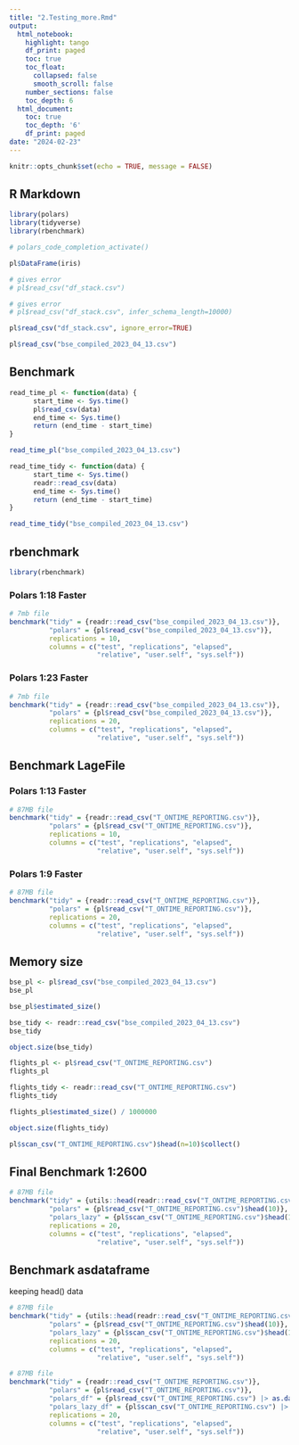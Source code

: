 ```yaml
---
title: "2.Testing_more.Rmd"
output:
  html_notebook:
    highlight: tango
    df_print: paged
    toc: true
    toc_float:
      collapsed: false
      smooth_scroll: false
    number_sections: false
    toc_depth: 6
  html_document:
    toc: true
    toc_depth: '6'
    df_print: paged
date: "2024-02-23"
---
```


```r
knitr::opts_chunk$set(echo = TRUE, message = FALSE)
```

## R Markdown


```r
library(polars)
library(tidyverse)
library(rbenchmark)
```

```r
# polars_code_completion_activate()
```


```r
pl$DataFrame(iris)
```


```r
# gives error
# pl$read_csv("df_stack.csv")
```

```r
# gives error
# pl$read_csv("df_stack.csv", infer_schema_length=10000)
```


```r
pl$read_csv("df_stack.csv", ignore_error=TRUE)
```

```r
pl$read_csv("bse_compiled_2023_04_13.csv")
```

## Benchmark

```r
read_time_pl <- function(data) { 
      start_time <- Sys.time()
      pl$read_csv(data)
      end_time <- Sys.time()
      return (end_time - start_time)
}

read_time_pl("bse_compiled_2023_04_13.csv")
```

```r
read_time_tidy <- function(data) { 
      start_time <- Sys.time()
      readr::read_csv(data)
      end_time <- Sys.time()
      return (end_time - start_time)
}

read_time_tidy("bse_compiled_2023_04_13.csv")
```

## rbenchmark 

```r
library(rbenchmark)
```



### Polars 1:18 Faster

```r
# 7mb file
benchmark("tidy" = {readr::read_csv("bse_compiled_2023_04_13.csv")},
          "polars" = {pl$read_csv("bse_compiled_2023_04_13.csv")},
          replications = 10,
          columns = c("test", "replications", "elapsed",
                      "relative", "user.self", "sys.self"))
```

### Polars 1:23 Faster

```r
# 7mb file
benchmark("tidy" = {readr::read_csv("bse_compiled_2023_04_13.csv")},
          "polars" = {pl$read_csv("bse_compiled_2023_04_13.csv")},
          replications = 20,
          columns = c("test", "replications", "elapsed",
                      "relative", "user.self", "sys.self"))
```

## Benchmark LageFile

### Polars 1:13 Faster

```r
# 87MB file
benchmark("tidy" = {readr::read_csv("T_ONTIME_REPORTING.csv")},
          "polars" = {pl$read_csv("T_ONTIME_REPORTING.csv")},
          replications = 10,
          columns = c("test", "replications", "elapsed",
                      "relative", "user.self", "sys.self"))
```

### Polars 1:9 Faster

```r
# 87MB file
benchmark("tidy" = {readr::read_csv("T_ONTIME_REPORTING.csv")},
          "polars" = {pl$read_csv("T_ONTIME_REPORTING.csv")},
          replications = 20,
          columns = c("test", "replications", "elapsed",
                      "relative", "user.self", "sys.self"))
```

## Memory size

```r
bse_pl <- pl$read_csv("bse_compiled_2023_04_13.csv")
bse_pl
```

```r
bse_pl$estimated_size()
```

```r
bse_tidy <- readr::read_csv("bse_compiled_2023_04_13.csv")
bse_tidy
```

```r
object.size(bse_tidy)
```

```r
flights_pl <- pl$read_csv("T_ONTIME_REPORTING.csv")
flights_pl
```

```r
flights_tidy <- readr::read_csv("T_ONTIME_REPORTING.csv")
flights_tidy
```

```r
flights_pl$estimated_size() / 1000000
```

```r
object.size(flights_tidy)
```

```r
pl$scan_csv("T_ONTIME_REPORTING.csv")$head(n=10)$collect()
```

## Final Benchmark 1:2600

```r
# 87MB file
benchmark("tidy" = {utils::head(readr::read_csv("T_ONTIME_REPORTING.csv"),10)},
          "polars" = {pl$read_csv("T_ONTIME_REPORTING.csv")$head(10)},
          "polars_lazy" = {pl$scan_csv("T_ONTIME_REPORTING.csv")$head(10)},
          replications = 20,
          columns = c("test", "replications", "elapsed",
                      "relative", "user.self", "sys.self"))
```

## Benchmark asdataframe

keeping head() data

```r
# 87MB file
benchmark("tidy" = {utils::head(readr::read_csv("T_ONTIME_REPORTING.csv"),10)},
          "polars" = {pl$read_csv("T_ONTIME_REPORTING.csv")$head(10)},
          "polars_lazy" = {pl$scan_csv("T_ONTIME_REPORTING.csv")$head(10) |> as.data.frame()},
          replications = 20,
          columns = c("test", "replications", "elapsed",
                      "relative", "user.self", "sys.self"))
```


```r
# 87MB file
benchmark("tidy" = {readr::read_csv("T_ONTIME_REPORTING.csv")},
          "polars" = {pl$read_csv("T_ONTIME_REPORTING.csv")},
          "polars_df" = {pl$read_csv("T_ONTIME_REPORTING.csv") |> as.data.frame()},
          "polars_lazy_df" = {pl$scan_csv("T_ONTIME_REPORTING.csv") |> as.data.frame()},
          replications = 20,
          columns = c("test", "replications", "elapsed",
                      "relative", "user.self", "sys.self"))
```



